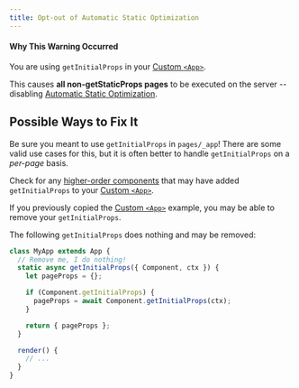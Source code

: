 ```yaml
---
title: Opt-out of Automatic Static Optimization
---
```


#### Why This Warning Occurred

You are using `getInitialProps` in your [Custom `<App>`](/docs/pages/building-your-application/routing/custom-app).

This causes **all non-getStaticProps pages** to be executed on the server -- disabling [Automatic Static Optimization](/docs/pages/building-your-application/rendering/automatic-static-optimization).

## Possible Ways to Fix It

Be sure you meant to use `getInitialProps` in `pages/_app`!
There are some valid use cases for this, but it is often better to handle `getInitialProps` on a _per-page_ basis.

Check for any [higher-order components](https://reactjs.org/docs/higher-order-components.html) that may have added `getInitialProps` to your [Custom `<App>`](/docs/pages/building-your-application/routing/custom-app).

If you previously copied the [Custom `<App>`](/docs/pages/building-your-application/routing/custom-app) example, you may be able to remove your `getInitialProps`.

The following `getInitialProps` does nothing and may be removed:

```js filename="pages/_app.js"
class MyApp extends App {
  // Remove me, I do nothing!
  static async getInitialProps({ Component, ctx }) {
    let pageProps = {};

    if (Component.getInitialProps) {
      pageProps = await Component.getInitialProps(ctx);
    }

    return { pageProps };
  }

  render() {
    // ...
  }
}
```
